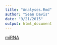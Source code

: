 ```yaml
---
title: "Analyses.Rmd"
author: "Sean Davis"
date: "9/21/2015"
output: html_document
---
```


[miRNA](miRNA.html)


